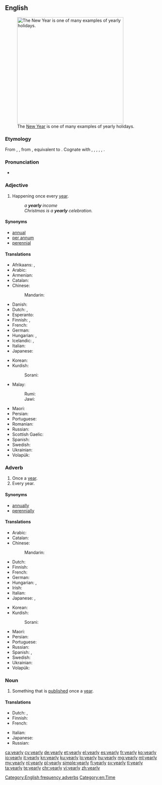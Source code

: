 ==English==
[[File:OperaSydney-Fuegos2006-342289398.jpg|thumb|350px|upright|The [[New Year]] is one of many examples of yearly holidays.]]

===Etymology===
From {{etyl|enm|en}} {{term|yeerly|lang=enm}}, {{term|yerely|lang=enm}}, from {{etyl|ang|en}} {{term/t|ang|ġēarlīc||yearly, of the year, annual}}, equivalent to {{suffix|year|ly}}. Cognate with {{etyl|sco|-}} {{term|yerelie||yearly|lang=sco}}, {{etyl|fy|-}} {{term|jierliks||yearly|lang=fy}}, {{etyl|nl|-}} {{term|jaarlijks||yearly|lang=nl}}, {{etyl|de|-}} {{term|jährlich||yearly|lang=de}}, {{etyl|sv|-}} {{term|årlig||yearly|lang=sv}}, {{etyl|is|-}} {{term|árlegur||yearly|lang=is}}.

===Pronunciation===
* {{audio|en-us-yearly.ogg|Audio (US)}}

===Adjective===
{{en-adj|-}}

# Happening once every [[year]].
#: ''a '''yearly''' income''
#: ''Christmas is a '''yearly''' celebration.''

====Synonyms====
* [[annual]]
* [[per annum]]
* [[perennial]]

====Translations====
{{trans-top|happening once every year}}
* Afrikaans: {{t-|af|jaarliks}}, {{t-|af|jaarlikse}}
* Arabic: {{t-|ar|سنوي|tr=sanáwiy}}
* Armenian: {{t-|hy|տարեկան|tr=tarekan}}
* Catalan: {{t-|ca|anual}}
* Chinese:
*: Mandarin: {{t-|cmn|每年|alt=每年的|tr=měinián-de|sc=Hani}}
* Danish: {{t+|da|årlig}}
* Dutch: {{t+|nl|jaarlijks}}, {{t+|nl|jaarlijkse}}
* Esperanto: {{t-|eo|ĉiujara}}
* Finnish: {{t+|fi|vuosittainen}}, {{t+|fi|jokavuotinen}}
* French: {{t+|fr|annuel|m}}
* German: {{t+|de|jährlich}}
* Hungarian: {{t-|hu|évenkénti}}, {{t+|hu|évi}}
* Icelandic: {{t+|is|árlegur}}, {{t-|is|árviss}}
* Italian: {{t+|it|annuale}}
* Japanese: {{t-|ja|毎年|alt=毎年の|tr=まいとしの, maitoshi-no}}
{{trans-mid}}
* Korean: {{t|ko|매년의|tr=maenyeon-ui|sc=Kore}}
* Kurdish:
*: Sorani: {{t-|ku|ساڵانه‌|tr=sALAna|sc=ku-Arab}}
* Malay:
*: Rumi: {{t-|ms|tahunan}}
*: Jawi: {{t-|ms|تاهونن|sc=Arab}}
* Maori: {{t-|mi|huritau}}
* Persian: {{t+|fa|سالانه|sc=fa-Arab}}
* Portuguese: {{t+|pt|anual}}
* Romanian: {{t+|ro|anual|m|n}}
* Russian: {{t+|ru|ежегодный|tr=ježegódnyj}}
* Scottish Gaelic: {{t-|gd|bliadhnail}}
* Spanish: {{t+|es|anual}}
* Swedish: {{t+|sv|årlig}}
* Ukrainian: {{t-|uk|щорічний|m|tr=shchorichny|sc=Cyrl}}
* Volapük: {{t+|vo|alyelik}}
{{trans-bottom}}

===Adverb===
{{en-adv|-}}

# Once a [[year]].
# Every year.

====Synonyms====
* [[annually]]
* [[perennially]]

====Translations====
{{trans-top|once a year}}
* Arabic: {{t-|ar|سنويًا|tr=sanawíyyan}}
* Catalan: {{t+|ca|anualment}}
* Chinese:
*: Mandarin: {{t-|cmn|每年|tr=měinián|sc=Hani}}
* Dutch: {{t+|nl|jaarlijks}}
* Finnish: {{t-|fi|vuosittain}}
* French: {{t+|fr|annuellement}}
* German: {{t+|de|jährlich}}
* Hungarian: {{t-|hu|évenként}}, {{t+|hu|évente}}
* Irish: {{t|ga|[[in éadan]] [[an]] [[bliain|bliana]]}}
* Italian: {{t|it|annnualmente}}
* Japanese: {{t-|ja|年一回|alt=年一回の|tr=ねんいっかいの, nen-ikkai-no}}, {{t-|ja|毎年|tr=maitoshi}}
{{trans-mid}}
* Korean: {{t|ko|해마다|tr=haemada|sc=Kore}}
* Kurdish:
*: Sorani: {{t-|ku|ساڵانه‌|tr=sALAna|sc=ku-Arab}}
* Maori: {{t-|mi|ā-tau}}
* Persian: {{t+|fa|سالانه|sc=fa-Arab}}
* Portuguese: {{t-|pt|anualmente}}
* Russian: {{t+|ru|ежегодно|tr=ježegódno}}
* Spanish: {{t+|es|anualmente}}, {{t|es|[[cada]] [[año]]}}
* Swedish: {{t+|sv|årligen}}
* Ukrainian: {{t-|uk|щорічно|tr=shchorichno|sc=Cyrl}}
* Volapük: {{t+|vo|alyelo}}
{{trans-bottom}}

===Noun===
{{en-noun|yearlies}}

# Something that is [[publish]]ed once a [[year]].

====Translations====
{{trans-top|something that is published once a year}}
* Dutch: {{t|nl|jaaruitgave|f}}, {{t|nl|jaarlijkse uitgave|f}}
* Finnish: {{t-|fi|vuosikirja}}
* French: {{t+|fr|annuaire|m}}
{{trans-mid}}
* Italian: {{t+|it|annuario|m}}
* Japanese: {{t|ja|年刊の|tr=ねんかんの, nenkanno|sc=Jpan}}
* Russian: {{t+|ru|ежегодник|m|tr=ježegódnik}}
{{trans-bottom}}

[[Category:English frequency adverbs]]
[[Category:en:Time]]

[[ca:yearly]]
[[cy:yearly]]
[[de:yearly]]
[[et:yearly]]
[[el:yearly]]
[[es:yearly]]
[[fr:yearly]]
[[ko:yearly]]
[[io:yearly]]
[[it:yearly]]
[[kn:yearly]]
[[ku:yearly]]
[[lo:yearly]]
[[hu:yearly]]
[[mg:yearly]]
[[ml:yearly]]
[[my:yearly]]
[[nl:yearly]]
[[pl:yearly]]
[[simple:yearly]]
[[fi:yearly]]
[[sv:yearly]]
[[tl:yearly]]
[[ta:yearly]]
[[te:yearly]]
[[chr:yearly]]
[[vi:yearly]]
[[zh:yearly]]